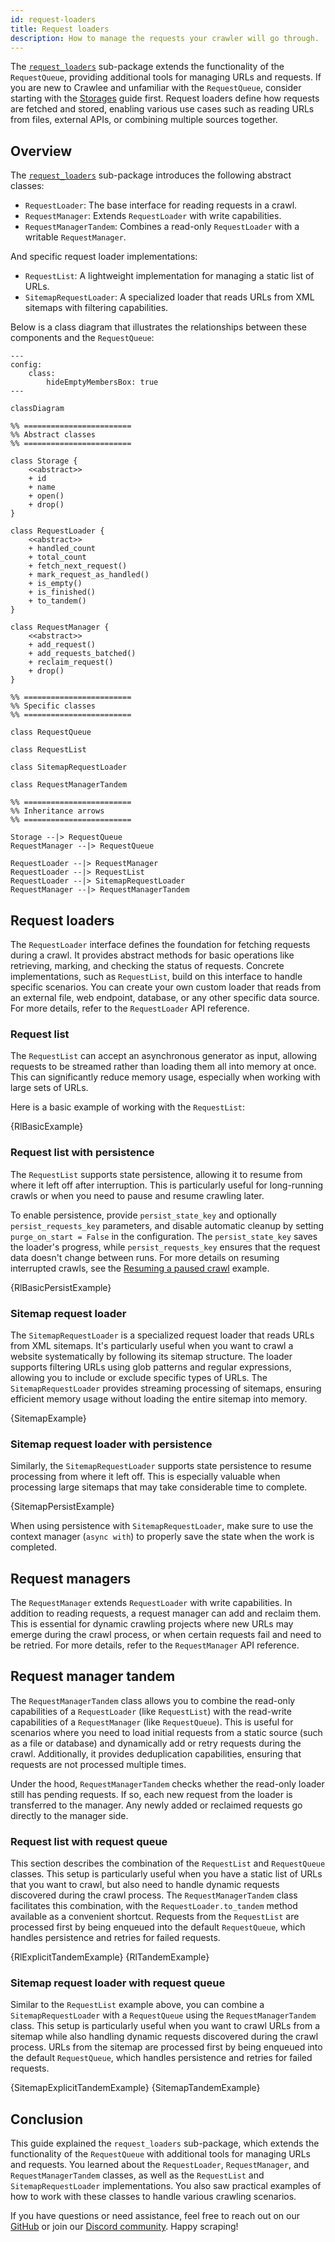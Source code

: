 ```yaml
---
id: request-loaders
title: Request loaders
description: How to manage the requests your crawler will go through.
---
```




The [`request_loaders`](https://github.com/apify/crawlee-python/tree/master/src/crawlee/request_loaders) sub-package extends the functionality of the <ApiLink to="class/RequestQueue">`RequestQueue`</ApiLink>, providing additional tools for managing URLs and requests. If you are new to Crawlee and unfamiliar with the <ApiLink to="class/RequestQueue">`RequestQueue`</ApiLink>, consider starting with the [Storages](https://crawlee.dev/python/docs/guides/storages) guide first. Request loaders define how requests are fetched and stored, enabling various use cases such as reading URLs from files, external APIs, or combining multiple sources together.

## Overview

The [`request_loaders`](https://github.com/apify/crawlee-python/tree/master/src/crawlee/request_loaders) sub-package introduces the following abstract classes:

- <ApiLink to="class/RequestLoader">`RequestLoader`</ApiLink>: The base interface for reading requests in a crawl.
- <ApiLink to="class/RequestManager">`RequestManager`</ApiLink>: Extends `RequestLoader` with write capabilities.
- <ApiLink to="class/RequestManagerTandem">`RequestManagerTandem`</ApiLink>: Combines a read-only `RequestLoader` with a writable `RequestManager`.

And specific request loader implementations:

- <ApiLink to="class/RequestList">`RequestList`</ApiLink>: A lightweight implementation for managing a static list of URLs.
- <ApiLink to="class/SitemapRequestLoader">`SitemapRequestLoader`</ApiLink>: A specialized loader that reads URLs from XML sitemaps with filtering capabilities.

Below is a class diagram that illustrates the relationships between these components and the <ApiLink to="class/RequestQueue">`RequestQueue`</ApiLink>:

```mermaid
---
config:
    class:
        hideEmptyMembersBox: true
---

classDiagram

%% ========================
%% Abstract classes
%% ========================

class Storage {
    <<abstract>>
    + id
    + name
    + open()
    + drop()
}

class RequestLoader {
    <<abstract>>
    + handled_count
    + total_count
    + fetch_next_request()
    + mark_request_as_handled()
    + is_empty()
    + is_finished()
    + to_tandem()
}

class RequestManager {
    <<abstract>>
    + add_request()
    + add_requests_batched()
    + reclaim_request()
    + drop()
}

%% ========================
%% Specific classes
%% ========================

class RequestQueue

class RequestList

class SitemapRequestLoader

class RequestManagerTandem

%% ========================
%% Inheritance arrows
%% ========================

Storage --|> RequestQueue
RequestManager --|> RequestQueue

RequestLoader --|> RequestManager
RequestLoader --|> RequestList
RequestLoader --|> SitemapRequestLoader
RequestManager --|> RequestManagerTandem
```

## Request loaders

The <ApiLink to="class/RequestLoader">`RequestLoader`</ApiLink> interface defines the foundation for fetching requests during a crawl. It provides abstract methods for basic operations like retrieving, marking, and checking the status of requests. Concrete implementations, such as <ApiLink to="class/RequestList">`RequestList`</ApiLink>, build on this interface to handle specific scenarios. You can create your own custom loader that reads from an external file, web endpoint, database, or any other specific data source. For more details, refer to the <ApiLink to="class/RequestLoader">`RequestLoader`</ApiLink> API reference.

### Request list

The <ApiLink to="class/RequestList">`RequestList`</ApiLink> can accept an asynchronous generator as input, allowing requests to be streamed rather than loading them all into memory at once. This can significantly reduce memory usage, especially when working with large sets of URLs.

Here is a basic example of working with the <ApiLink to="class/RequestList">`RequestList`</ApiLink>:

<RunnableCodeBlock className="language-python" language="python">
    {RlBasicExample}
</RunnableCodeBlock>

### Request list with persistence

The <ApiLink to="class/RequestList">`RequestList`</ApiLink> supports state persistence, allowing it to resume from where it left off after interruption. This is particularly useful for long-running crawls or when you need to pause and resume crawling later.

To enable persistence, provide `persist_state_key` and optionally `persist_requests_key` parameters, and disable automatic cleanup by setting `purge_on_start = False` in the configuration. The `persist_state_key` saves the loader's progress, while `persist_requests_key` ensures that the request data doesn't change between runs. For more details on resuming interrupted crawls, see the [Resuming a paused crawl](../examples/resuming-paused-crawl) example.

<RunnableCodeBlock className="language-python" language="python">
    {RlBasicPersistExample}
</RunnableCodeBlock>

### Sitemap request loader

The <ApiLink to="class/SitemapRequestLoader">`SitemapRequestLoader`</ApiLink> is a specialized request loader that reads URLs from XML sitemaps. It's particularly useful when you want to crawl a website systematically by following its sitemap structure. The loader supports filtering URLs using glob patterns and regular expressions, allowing you to include or exclude specific types of URLs. The <ApiLink to="class/SitemapRequestLoader">`SitemapRequestLoader`</ApiLink> provides streaming processing of sitemaps, ensuring efficient memory usage without loading the entire sitemap into memory.

<RunnableCodeBlock className="language-python" language="python">
    {SitemapExample}
</RunnableCodeBlock>

### Sitemap request loader with persistence

Similarly, the <ApiLink to="class/SitemapRequestLoader">`SitemapRequestLoader`</ApiLink> supports state persistence to resume processing from where it left off. This is especially valuable when processing large sitemaps that may take considerable time to complete.

<RunnableCodeBlock className="language-python" language="python">
    {SitemapPersistExample}
</RunnableCodeBlock>

When using persistence with `SitemapRequestLoader`, make sure to use the context manager (`async with`) to properly save the state when the work is completed.

## Request managers

The <ApiLink to="class/RequestManager">`RequestManager`</ApiLink> extends `RequestLoader` with write capabilities. In addition to reading requests, a request manager can add and reclaim them. This is essential for dynamic crawling projects where new URLs may emerge during the crawl process, or when certain requests fail and need to be retried. For more details, refer to the <ApiLink to="class/RequestManager">`RequestManager`</ApiLink> API reference.

## Request manager tandem

The <ApiLink to="class/RequestManagerTandem">`RequestManagerTandem`</ApiLink> class allows you to combine the read-only capabilities of a `RequestLoader` (like <ApiLink to="class/RequestList">`RequestList`</ApiLink>) with the read-write capabilities of a `RequestManager` (like <ApiLink to="class/RequestQueue">`RequestQueue`</ApiLink>). This is useful for scenarios where you need to load initial requests from a static source (such as a file or database) and dynamically add or retry requests during the crawl. Additionally, it provides deduplication capabilities, ensuring that requests are not processed multiple times.

Under the hood, <ApiLink to="class/RequestManagerTandem">`RequestManagerTandem`</ApiLink> checks whether the read-only loader still has pending requests. If so, each new request from the loader is transferred to the manager. Any newly added or reclaimed requests go directly to the manager side.

### Request list with request queue

This section describes the combination of the <ApiLink to="class/RequestList">`RequestList`</ApiLink> and <ApiLink to="class/RequestQueue">`RequestQueue`</ApiLink> classes. This setup is particularly useful when you have a static list of URLs that you want to crawl, but also need to handle dynamic requests discovered during the crawl process. The <ApiLink to="class/RequestManagerTandem">`RequestManagerTandem`</ApiLink> class facilitates this combination, with the <ApiLink to="class/RequestLoader#to_tandem">`RequestLoader.to_tandem`</ApiLink> method available as a convenient shortcut. Requests from the <ApiLink to="class/RequestList">`RequestList`</ApiLink> are processed first by being enqueued into the default <ApiLink to="class/RequestQueue">`RequestQueue`</ApiLink>, which handles persistence and retries for failed requests.

<Tabs groupId="request_manager_tandem">
    <TabItem value="request_manager_tandem_explicit" label="Explicit usage">
        <RunnableCodeBlock className="language-python" language="python">
            {RlExplicitTandemExample}
        </RunnableCodeBlock>
    </TabItem>
    <TabItem value="request_manager_tandem_helper" label="Using to_tandem helper" default>
        <RunnableCodeBlock className="language-python" language="python">
            {RlTandemExample}
        </RunnableCodeBlock>
    </TabItem>
</Tabs>

### Sitemap request loader with request queue

Similar to the <ApiLink to="class/RequestList">`RequestList`</ApiLink> example above, you can combine a <ApiLink to="class/SitemapRequestLoader">`SitemapRequestLoader`</ApiLink> with a <ApiLink to="class/RequestQueue">`RequestQueue`</ApiLink> using the <ApiLink to="class/RequestManagerTandem">`RequestManagerTandem`</ApiLink> class. This setup is particularly useful when you want to crawl URLs from a sitemap while also handling dynamic requests discovered during the crawl process. URLs from the sitemap are processed first by being enqueued into the default <ApiLink to="class/RequestQueue">`RequestQueue`</ApiLink>, which handles persistence and retries for failed requests.

<Tabs groupId="sitemap_request_manager_tandem">
    <TabItem value="sitemap_request_manager_tandem_explicit" label="Explicit usage">
        <RunnableCodeBlock className="language-python" language="python">
            {SitemapExplicitTandemExample}
        </RunnableCodeBlock>
    </TabItem>
    <TabItem value="sitemap_request_manager_tandem_helper" label="Using to_tandem helper" default>
        <RunnableCodeBlock className="language-python" language="python">
            {SitemapTandemExample}
        </RunnableCodeBlock>
    </TabItem>
</Tabs>

## Conclusion

This guide explained the `request_loaders` sub-package, which extends the functionality of the `RequestQueue` with additional tools for managing URLs and requests. You learned about the `RequestLoader`, `RequestManager`, and `RequestManagerTandem` classes, as well as the `RequestList` and `SitemapRequestLoader` implementations. You also saw practical examples of how to work with these classes to handle various crawling scenarios.

If you have questions or need assistance, feel free to reach out on our [GitHub](https://github.com/apify/crawlee-python) or join our [Discord community](https://discord.com/invite/jyEM2PRvMU). Happy scraping!
